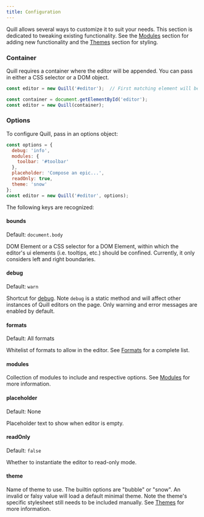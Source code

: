 ```yaml
---
title: Configuration
---
```


Quill allows several ways to customize it to suit your needs. This section is dedicated to tweaking existing functionality. See the [Modules](/docs/modules/) section for adding new functionality and the [Themes](/docs/themes/) section for styling.


### Container

Quill requires a container where the editor will be appended. You can pass in either a CSS selector or a DOM object.

```javascript
const editor = new Quill('#editor');  // First matching element will be used
```

```javascript
const container = document.getElementById('editor');
const editor = new Quill(container);
```

### Options

To configure Quill, pass in an options object:

```javascript
const options = {
  debug: 'info',
  modules: {
    toolbar: '#toolbar'
  },
  placeholder: 'Compose an epic...',
  readOnly: true,
  theme: 'snow'
};
const editor = new Quill('#editor', options);
```

The following keys are recognized:

#### bounds

Default: `document.body`

DOM Element or a CSS selector for a DOM Element, within which the editor's ui elements (i.e. tooltips, etc.) should be confined. Currently, it only considers left and right boundaries.

#### debug

Default: `warn`

Shortcut for [debug](/docs/api/#debug). Note `debug` is a static method and will affect other instances of Quill editors on the page. Only warning and error messages are enabled by default.

#### formats

Default: All formats

Whitelist of formats to allow in the editor. See [Formats](/docs/formats/) for a complete list.

#### modules

Collection of modules to include and respective options. See [Modules](/docs/modules/) for more information.

#### placeholder

Default: None

Placeholder text to show when editor is empty.

#### readOnly

Default: `false`

Whether to instantiate the editor to read-only mode.

#### theme

Name of theme to use. The builtin options are "bubble" or "snow". An invalid or falsy value will load a default minimal theme. Note the theme's specific stylesheet still needs to be included manually. See [Themes](/docs/themes/) for more information.
